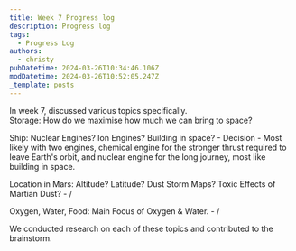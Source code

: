 ```yaml
---
title: Week 7 Progress log
description: Progress log
tags:
  - Progress Log
authors:
  - christy
pubDatetime: 2024-03-26T10:34:46.106Z
modDatetime: 2024-03-26T10:52:05.247Z
_template: posts
---
```


In week 7, discussed various topics specifically.\
Storage: How do we maximise how much we can bring to space?

Ship: Nuclear Engines? Ion Engines? Building in space? - Decision - Most likely with two engines, chemical engine for the stronger thrust required to leave Earth's orbit, and nuclear engine for the long journey, most like building in space.

Location in Mars: Altitude? Latitude? Dust Storm Maps? Toxic Effects of Martian Dust? - /

Oxygen, Water, Food: Main Focus of Oxygen & Water. - /

We conducted research on each of these topics and contributed to the brainstorm.
